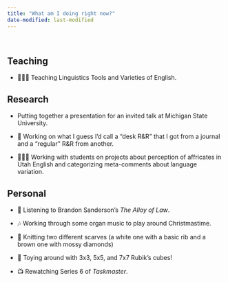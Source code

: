 ```yaml
---
title: "What am I doing right now?"
date-modified: last-modified
---
```


<br/>

## Teaching

* 👨🏻‍🏫 Teaching Linguistics Tools and Varieties of English.

## Research

* Putting together a presentation for an invited talk at Michigan State University.

* 📃 Working on what I guess I'd call a "desk R&R" that I got from a journal and a "regular" R&R from another.

<!--* 📃 Awaiting reviewer comments for four(!) more submitted manuscripts. (I had a very productive summer.)-->

<!--* 📊 Analyzing some data from Pittsburgh using [APLS](https://apls.pitt.edu/labbcat/) and preparing an ADS abstract with a new co-author.-->

<!--* 📼 Excitedly doing the first analyses of the [Kohler Tapes](/blog/kohler-tapes-update3) collection. -->

* 👨🏻‍🔬 Working with students on projects about perception of affricates in Utah English and categorizing meta-comments about language variation.

<!--* 📚 Reading recent issues of *American Speech*.-->

## Personal

* 📘 Listening to Brandon Sanderson's *The Alloy of Law*.

* 🎶 Working through some organ music to play around Christmastime.

* 🧶 Knitting two different scarves (a white one with a basic rib and a brown one with mossy diamonds)

* 🧩 Toying around with 3x3, 5x5, and 7x7 Rubik's cubes!

* 📺 Rewatching Series 6 of *Taskmaster*.

